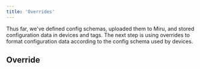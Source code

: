 ```yaml
---
title: 'Overrides'
---
```



Thus far, we've defined config schemas, uploaded them to Miru, and stored configuration 
data in devices and tags. The next step is using overrides to format configuration data 
according to the config schema used by devices.

## Override
<OverrideDefinition />